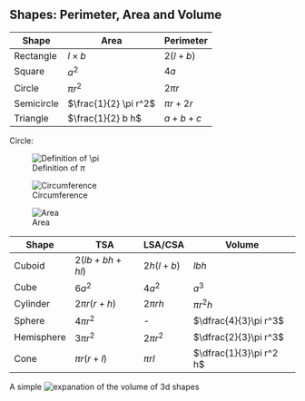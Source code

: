 
## Shapes: Perimeter, Area and Volume

| Shape | Area | Perimeter |
|---|---|---|
| Rectangle | $l \times b$ | $2(l + b)$ |
| Square | $a^2$ | $4a$ |
| Circle | $\pi r^2$ | $2\pi r$ |
| Semicircle| $\frac{1}{2} \pi r^2$ | $\pi r + 2r$ |
| Triangle | $\frac{1}{2} b h$| $a + b + c$ |

Circle:

![Definition of $\pi$](https://www.youtube.com/watch?v=72N7yjcVFC8)

![Circumference](https://www.youtube.com/watch?v=riNAA-jx0u8)

![Area](https://www.youtube.com/watch?v=YokKp3pwVFc&list=PL14bv5vXK2WX-wctamYtC9UYBUseJBd5R)

| Shape | TSA | LSA/CSA | Volume |
|---|---|---|---|
| Cuboid | $2(lb + bh + hl)$ | $2h(l + b)$ | $lbh$ |
| Cube | $6a^2$ | $4a^2$ | $a^3$ |
| Cylinder | $2\pi r(r + h)$ | $2\pi rh$ | $\pi r^2 h$ |
| Sphere | $4\pi r^2$ | - | $\dfrac{4}{3}\pi r^3$ |
| Hemisphere | $3\pi r^2$ | $2\pi r^2$ | $\dfrac{2}{3}\pi r^3$ |
| Cone | $\pi r(r + l)$ | $\pi rl$ | $\dfrac{1}{3}\pi r^2 h$ |

A simple ![expanation](https://www.youtube.com/watch?v=kLyv9qB0i9Q) of the volume of 3d shapes
